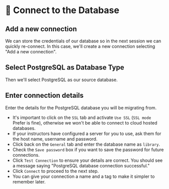 
# 👐 Connect to the Database

## Add a new connection

We can store the credentials of our database so in the next session we can quickly re-connect. In this case, we'll create a new connection selecting "Add a new connection". 

## Select PostgreSQL as Database Type

Then we'll select PostgreSQL as our source database.

<Screenshot url="http://127.0.0.1:8278" src="img/60-image-000.png" alt="Selecting PostgreSQL as Database" />

## Enter connection details

Enter the details for the PostgreSQL database you will be migrating from.

- It's important to click on the `SSL` tab and activate `Use SSL` (`SSL mode` Prefer is fine), otherwise we won't be able to connect to cloud hosted databases.
- If your instructors have configured a server for you to use, ask them for the host name, username and password. 
- Click back on the `General` tab and enter the database name as `library`.
- Check the `Save password` box if you want to save the password for future connections.
- Click `Test Connection` to ensure your details are correct. You should see a message saying "PostgreSQL database connection successful."
- Click `Connect` to proceed to the next step.
- You can give your connection a name and a tag to make it simpler to remember later.

<Screenshot url="http://127.0.0.1:8278" src="img/60-image-001.png" alt="Screenshot of the connect modal" />
